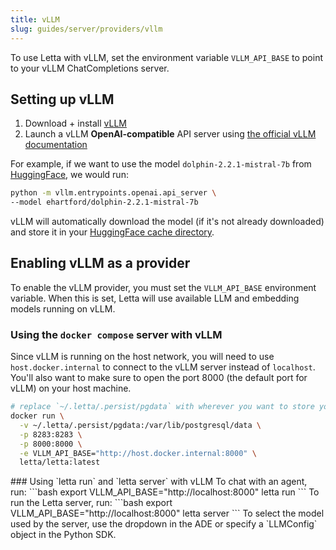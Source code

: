 ```yaml
---
title: vLLM
slug: guides/server/providers/vllm
---
```



<Tip>To use Letta with vLLM, set the environment variable `VLLM_API_BASE` to point to your vLLM ChatCompletions server.</Tip>

## Setting up vLLM
1. Download + install [vLLM](https://docs.vllm.ai/en/latest/getting_started/installation.html)
2. Launch a vLLM **OpenAI-compatible** API server using [the official vLLM documentation](https://docs.vllm.ai/en/latest/getting_started/quickstart.html)

For example, if we want to use the model `dolphin-2.2.1-mistral-7b` from [HuggingFace](https://huggingface.co/ehartford/dolphin-2.2.1-mistral-7b), we would run:

```sh
python -m vllm.entrypoints.openai.api_server \
--model ehartford/dolphin-2.2.1-mistral-7b
```

vLLM will automatically download the model (if it's not already downloaded) and store it in your [HuggingFace cache directory](https://huggingface.co/docs/datasets/cache).

## Enabling vLLM as a provider
To enable the vLLM provider, you must set the `VLLM_API_BASE` environment variable. When this is set, Letta will use available LLM and embedding models running on vLLM.

### Using the `docker compose` server with vLLM
Since vLLM is running on the host network, you will need to use `host.docker.internal` to connect to the vLLM server instead of `localhost`.
You'll also want to make sure to open the port 8000 (the default port for vLLM) on your host machine.
```bash
# replace `~/.letta/.persist/pgdata` with wherever you want to store your agent data
docker run \
  -v ~/.letta/.persist/pgdata:/var/lib/postgresql/data \
  -p 8283:8283 \
  -p 8000:8000 \
  -e VLLM_API_BASE="http://host.docker.internal:8000" \
  letta/letta:latest
```

<Accordion icon="square-terminal" title="CLI (pypi only)">
### Using `letta run` and `letta server` with vLLM
To chat with an agent, run:
```bash
export VLLM_API_BASE="http://localhost:8000"
letta run
```
To run the Letta server, run:
```bash
export VLLM_API_BASE="http://localhost:8000"
letta server
```
To select the model used by the server, use the dropdown in the ADE or specify a `LLMConfig` object in the Python SDK.
</Accordion>
